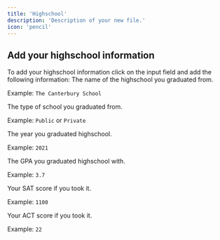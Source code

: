 ```yaml
---
title: 'Highschool'
description: 'Description of your new file.'
icon: 'pencil'
---
```


## Add your highschool information
To add your highschool information click on the input field and add the following information:
<ResponseField name="School Name" type="Text" required>
The name of the highschool you graduated from.

Example: `The Canterbury School`

</ResponseField>

<ResponseField name="School Type" type="select" required>
The type of school you graduated from.

Example: `Public` or `Private`

</ResponseField>


<ResponseField name="Graduation" type="select" required>
The year you graduated highschool.

Example: `2021`

</ResponseField>

<ResponseField name="GPA" type="number" required>
The GPA you graduated highschool with.

Example: `3.7`

</ResponseField>
<ResponseField name="SAT" type="number">
Your SAT score if you took it.

Example: `1100`

</ResponseField>

<ResponseField name="ACT" type="number">
Your ACT score if you took it.

Example: `22`
</ResponseField>